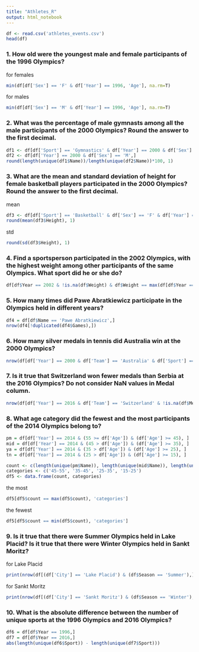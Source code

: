 ---
title: "Athletes_R"
output: html_notebook
---

```{r}
df <- read.csv('athletes_events.csv')
head(df)
```

### 1. How old were the youngest male and female participants of the 1996 Olympics?

for females
```{r}
min(df[df['Sex'] == 'F' & df['Year'] == 1996, 'Age'], na.rm=T)
```
for males
```{r}
min(df[df['Sex'] == 'M' & df['Year'] == 1996, 'Age'], na.rm=T)
```

### 2. What was the percentage of male gymnasts among all the male participants of the 2000 Olympics? Round the answer to the first decimal.

```{r}
df1 <- df[df['Sport'] == 'Gymnastics' & df['Year'] == 2000 & df['Sex'] == 'M',]
df2 <- df[df['Year'] == 2000 & df['Sex'] == 'M',]
round(length(unique(df1$Name))/length(unique(df2$Name))*100, 1)
```

### 3. What are the mean and standard deviation of height for female basketball players participated in the 2000 Olympics? Round the answer to the first decimal.

mean
```{r}
df3 <- df[df['Sport'] == 'Basketball' & df['Sex'] == 'F' & df['Year'] == 2000,]
round(mean(df3$Height), 1)
```

std
```{r}
round(sd(df3$Height), 1)
```

### 4. Find a sportsperson participated in the 2002 Olympics, with the highest weight among other participants of the same Olympics. What sport did he or she do?

```{r}
df[df$Year == 2002 & !is.na(df$Weight) & df$Weight == max(df[df$Year == 2002,]['Weight'], na.rm=TRUE),][1,'Sport']
```

### 5. How many times did Pawe Abratkiewicz participate in the Olympics held in different years?

```{r}
df4 = df[df$Name == 'Pawe Abratkiewicz',]
nrow(df4[!duplicated(df4$Games),])
```

### 6. How many silver medals in tennis did Australia win at the 2000 Olympics?

```{r}
nrow(df[df['Year'] == 2000 & df['Team'] == 'Australia' & df['Sport'] == 'Tennis' & !is.na(df$Medal) & df['Medal'] == 'Silver',])
```

### 7. Is it true that Switzerland won fewer medals than Serbia at the 2016 Olympics? Do not consider NaN values in Medal column.

```{r}
nrow(df[df['Year'] == 2016 & df['Team'] == 'Switzerland' & !is.na(df$Medal),]) < nrow(df[df['Year'] == 2016 & df['Team'] == 'Serbia' & !is.na(df$Medal),])
```

### 8. What age category did the fewest and the most participants of the 2014 Olympics belong to?

```{r}
pm = df[df['Year'] == 2014 & (55 >= df['Age']) & (df['Age'] >= 45), ]
mid = df[df['Year'] == 2014 & (45 > df['Age']) & (df['Age'] >= 35), ]
ya = df[df['Year'] == 2014 & (35 > df['Age']) & (df['Age'] >= 25), ]
tn = df[df['Year'] == 2014 & (25 > df['Age']) & (df['Age'] >= 15), ]

count <- c(length(unique(pm$Name)), length(unique(mid$Name)), length(unique(ya$Name)), length(unique(tn$Name)))
categories <- c('45-55', '35-45', '25-35', '15-25')
df5 <- data.frame(count, categories)
```
the most
```{r}
df5[df5$count == max(df5$count), 'categories']
```
the fewest
```{r}
df5[df5$count == min(df5$count), 'categories']
```

### 9. Is it true that there were Summer Olympics held in Lake Placid? Is it true that there were Winter Olympics held in Sankt Moritz?

for Lake Placid
```{r}
print(nrow(df[(df['City'] == 'Lake Placid') & (df$Season == 'Summer'),]) > 0)
```
for Sankt Moritz
```{r}
print(nrow(df[(df['City'] == 'Sankt Moritz') & (df$Season == 'Winter'),]) > 0)
```

### 10. What is the absolute difference between the number of unique sports at the 1996 Olympics and 2016 Olympics?

```{r}
df6 = df[df$Year == 1996,]
df7 = df[df$Year == 2016,]
abs(length(unique(df6$Sport)) - length(unique(df7$Sport)))
```
